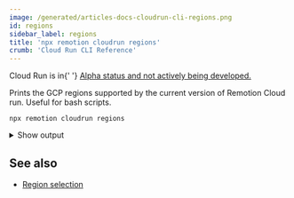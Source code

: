```yaml
---
image: /generated/articles-docs-cloudrun-cli-regions.png
id: regions
sidebar_label: regions
title: 'npx remotion cloudrun regions'
crumb: 'Cloud Run CLI Reference'
---
```


<ExperimentalBadge>
	<p>
		Cloud Run is in{' '}
		<a href="/docs/cloudrun/status">
			Alpha status and not actively being developed.
		</a>
	</p>
</ExperimentalBadge>

Prints the GCP regions supported by the current version of Remotion Cloud run. Useful for bash scripts.

```
npx remotion cloudrun regions
```

<details>
	<summary>Show output</summary>
	<pre>
		asia-east1 asia-east2 asia-northeast1 asia-northeast2 asia-northeast3
		asia-south1 asia-south2 asia-southeast1 asia-southeast2 australia-southeast1
		australia-southeast2 europe-central2 europe-north1 europe-southwest1
		europe-west1 europe-west2 europe-west3 europe-west4 europe-west6
		europe-west8 europe-west9 me-west1 northamerica-northeast1
		northamerica-northeast2 southamerica-east1 southamerica-west1 us-central1
		us-east1 us-east4 us-east5 us-south1 us-west1 us-west2 us-west3 us-west4
	</pre>
</details>

## See also

- [Region selection](/docs/cloudrun/region-selection)
